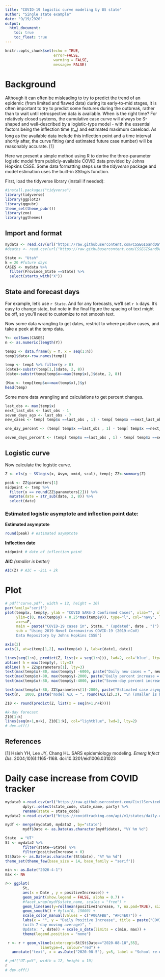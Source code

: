 ```yaml
---
title: "COVID-19 logistic curve modeling by US state"
author: "Single state example"
date: "9/19/2020"
output:
  html_document:
    toc: true
    toc_float: true
---
```


```r
knitr::opts_chunk$set(echo = TRUE,
                      error=FALSE, 
                      warning = FALSE,
                      message= FALSE)
```

# Background 

Although it can often be misleading to try to predict the trend of an epidemic (from limited and flawed data) during its early-to-mid stages, it is often important to try to predict some features during the outbreak, rather than to wait until retrospective data is available. When is the right time? For relatively closed systems, the cumulative case curve will always be S-shaped and well-described by a logistic-type model - with the essential factors being the inflection time ($t_m$) and estimated maximum caseload. As long as the available data include this inflection point and a time interval shortly after, the curve fitting (and estimated future case number) will be reasonably accurate. [1]

Here we present a simple method using R to derive the three-parameter logistic model from publicly-available COVID data provided by Johns Hopkins CSSE. Some data formatting steps use the $tidyverse$ package and model estimation uses the built-in $SSlogis$ function.

First, load the tidyverse library (install if needed):

```r
#install.packages("tidyverse") 
library(tidyverse)
library(ggplot2)
library(ggpubr)
theme_set(theme_pubr())
library(zoo)
library(ggthemes)
```

## Import and format


```r
mydata <- read.csv(url("https://raw.githubusercontent.com/CSSEGISandData/COVID-19/master/csse_covid_19_data/csse_covid_19_time_series/time_series_covid19_confirmed_US.csv"), na.strings = c("", "NA"))
#deaths <- read.csv(url("https://raw.githubusercontent.com/CSSEGISandData/COVID-19/master/csse_covid_19_data/csse_covid_19_time_series/time_series_covid19_deaths_US.csv"), na.strings = c("", "NA"))
```





```r
State <- "Utah" 
k = 20 #future days 
CASES <- mydata %>% 
  filter(Province_State ==State) %>% 
  select(starts_with("X"))
```

## State and forecast days
For example, let's use  ``r State``. And for any forecasts, we'll set ``r k`` days. It's easy to change state, but note in the final figure the spacing of text might be off, so you'll need to customize to not smoosh text.



Now some data wrangling to get dates, restrict to where positive cases, and take a peek at the temp data.

```r
Y<- colSums(CASES) 
n <- as.numeric(length(Y)) 

temp1 <- data.frame(y = Y, x = seq(1:n)) 
temp1$date<-row.names(temp1) 

temp <- temp1 %>% filter(y > 0) 
(date1<-substr(temp[1,]$date, 2, 8)) 
(date<-substr(temp[temp$x==max(temp$x),]$date, 2, 8)) 

(Max <- temp[temp$x==max(temp$x),]$y) 
head(temp)
```



Some more data wrangling and calculations to get percent changes.


```r
last_obs <- max(temp$x) 
next_last_obs <- last_obs - 1 
seven_days_ago <- last_obs - 7 
new_cases <- temp[ temp$x ==last_obs , 1] - temp[ temp$x ==next_last_obs , 1] 

one_day_percent <- (temp[ temp$x ==last_obs , 1] - temp[ temp$x ==next_last_obs , 1])/temp[ temp$x ==next_last_obs, 1] *100 

seven_days_percent <- (temp[ temp$x ==last_obs , 1] - temp[ temp$x ==seven_days_ago , 1])/temp[ temp$x ==seven_days_ago, 1] *100
```

## Logistic curve 

Now calculate the logistic curve.

```r
Z <- nls(y ~ SSlogis(x, Asym, xmid, scal), temp); ZZ<-summary(Z) 

peak <- ZZ$parameters[1] 
midpoint <- temp %>% 
  filter(x == round(ZZ$parameters[2])) %>% 
  mutate(date = str_sub(date, 2, 8)) %>% 
  select(date) 


```

### Estimated logistic asymptote and inflection point date: 

**Estimated asymptote**

```r
round(peak) # estimated asymptote 
```

**Inflection date**

```r
midpoint # date of inflection point 
```


**AIC** *(smaller is better)*

```r
AIC(Z) # AIC = -2LL + 2k
```



# Plot
```r
# pdf("curve.pdf", width = 12, height = 10)
par(family="serif") 
plot(temp$x, temp$y, ylab = "COVID SARS-2 Confirmed Cases", xlab="", xlim =c(min(temp$x),n+k), 
     ylim=c(0, max(temp$y) + 0.25*max(temp$y)), type="l", col="navy", lwd=3, 
     axes=F, 
     main = paste("COVID-19 cases in", State, " (updated", date , ")"), 
     sub = "Using 2019 Novel Coronavirus COVID-19 (2019-nCoV) 
     Data Repository by Johns Hopkins CSSE") 

axis(2) 
axis(1, at=c(temp[1,2], max(temp$x) ), lab=c(date1, date))

lines(seq(1:n), predict(Z, list(x = seq(1:n))), lwd=2, col='blue', lty=3) 
abline( h = max(temp$y), lty=3) 
abline( h = ZZ$parameters[1], lty=3) 
text(max(temp$x)-80, max(temp$y) -6000, paste("Daily new cases = ", new_cases )) 
text(max(temp$x)-80, max(temp$y)-2000, paste("Daily percent increase = ", round(one_day_percent,1), "%" )) 
text(max(temp$x)-80, max(temp$y)-4000, paste("Seven-day percent increase = ", round(seven_days_percent,1), "%" )) 

text(max(temp$x)-80, ZZ$parameters[1]-2000, paste("Estimated case asymptote = ", round(ZZ$parameters[1])), col="grey") 
text(n,  1000, paste("model AIC = ", round(AIC(Z),2), "\n (smaller is better)"),col="grey")

Z10 <- round(predict(Z, list(x = seq(n+1,n+k)))) 

#k-day forecast 
Z10[1:k] 
lines(seq(n+1,n+k), Z10[1:k], col="lightblue", lwd=2, lty=2)
# dev.off()
```


## References

[1] Hsieh YH, Lee JY, Chang HL. SARS epidemiology modeling. *Emerg Infect Dis.* 2004;10(6):1165-1168. doi:10.3201/eid1006.031023



# Daily case increase from COVID tracker
```r
mydata0 <-read.csv(url("https://raw.githubusercontent.com/CivilServiceUSA/us-governors/master/us-governors/data/us-governors.csv"), na.strings = c("", "NA")) %>%
        dplyr::select(state_code, state_name, party) %>%
        rename(state = state_code)
mydata2 <-read.csv(url("https://covidtracking.com/api/v1/states/daily.csv"), na.strings = c("", "NA"))

mydf <- merge(mydata0, mydata2 , by="state")
        mydf$Date <- as.Date(as.character(mydf$date), "%Y %m %d")
```



```r
State  = "UT"
St <- mydata2 %>% 
        filter(state==State) %>%
        filter(positiveIncrease > 0)
St$Date <- as.Date(as.character(St$date), "%Y %m %d")
theme_set(theme_few(base_size = 14, base_family = "serif"))
```


```r
min <- as.Date("2020-4-1")
max <- NA

r<- ggplot(
        St, 
        aes(x = Date , y = positiveIncrease)) +
        geom_point(show.legend = FALSE, alpha = 0.7) +  
        #facet_wrap(mydf$state_name, scales = "free") + 
        geom_line(aes(y=rollmean(positiveIncrease, 7, na.pad=TRUE), size=1.5))+
        geom_smooth() + #ylim(0, 15000) +
        scale_color_manual(values = c("#00AFBB", "#FC4E07")) + 
        labs(x = "", y = "Daily Positive Increase", title = paste("COVID Daily positive increase in", State, "
        (with 7-day moving average)", "
        Update: ", date)) + scale_x_date(limits = c(min, max)) + 
        theme(legend.position = "none")

 r <- r + geom_vline(xintercept=St[St$Date=="2020-08-18",55],
                linetype=4, colour="red") +
   annotate("text", x = as.Date("2020-08-5"), y=5, label = "School re-opening")

# pdf("UT.pdf", width = 12, height = 10)
r
# dev.off()
```


